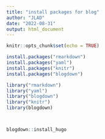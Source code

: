 ```yaml
---
title: "install packages for blog"
author: "JLAD"
date: "2022-08-31"
output: html_document
---
```


```r
knitr::opts_chunk$set(echo = TRUE)

install.packages("rmarkdown")
install.packages("yaml")
install.packages("knitr")
install.packages("blogdown")

library("rmarkdown")
library("yaml")
library("blogdown")
library("knitr")
library(blogdown)



blogdown::install_hugo



```




